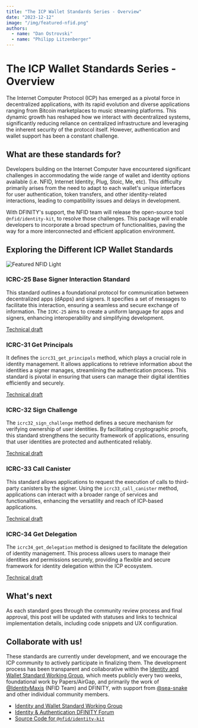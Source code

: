 ```yaml
---
title: "The ICP Wallet Standards Series - Overview"
date: "2023-12-12"
image: "/img/featured-nfid.png"
authors:
  - name: "Dan Ostrovski"
  - name: "Philipp Litzenberger"
---
```


# The ICP Wallet Standards Series - Overview

The Internet Computer Protocol (ICP) has emerged as a pivotal force in decentralized applications,
with its rapid evolution and diverse applications ranging from Bitcoin marketplaces to music
streaming platforms. This dynamic growth has reshaped how we interact with decentralized systems,
significantly reducing reliance on centralized infrastructure and leveraging the inherent security
of the protocol itself. However, authentication and wallet support has been a constant challenge.

## What are these standards for?

Developers building on the Internet Computer have encountered significant challenges in
accommodating the wide range of wallet and identity options available (i.e. NFID, Internet Identity,
Plug, Stoic, Me, etc). This difficulty primarily arises from the need to adapt to each wallet's
unique interfaces for user authentication, token transfers, and other identity-related interactions,
leading to compatibility issues and delays in development.

With DFINITY's support, the NFID team will release the open-source tool `@nfid/identity-kit`, to
resolve those challenges. This package will enable developers to incorporate a broad spectrum of
functionalities, paving the way for a more interconnected and efficient application environment.

## Exploring the Different ICP Wallet Standards

![Featured NFID Light](../../public/img/featured-nfid.png)

### ICRC-25 Base Signer Interaction Standard

This standard outlines a foundational protocol for communication between decentralized apps (dApps)
and signers. It specifies a set of messages to facilitate this interaction, ensuring a seamless and
secure exchange of information. The `ICRC-25` aims to create a uniform language for apps and
signers, enhancing interoperability and simplifying development.

[Technical draft](../identity-kit/icrc-25-signer-interaction-standard)

### ICRC-31 Get Principals

It defines the `icrc31_get_principals` method, which plays a crucial role in identity management. It
allows applications to retrieve information about the identities a signer manages, streamlining the
authentication process. This standard is pivotal in ensuring that users can manage their digital
identities efficiently and securely.

[Technical draft](../identity-kit/icrc-31-get-principals)

### ICRC-32 Sign Challenge

The `icrc32_sign_challenge` method defines a secure mechanism for verifying ownership of user
identities. By facilitating cryptographic proofs, this standard strengthens the security framework
of applications, ensuring that user identities are protected and authenticated reliably.

[Technical draft](../identity-kit/icrc-32-sign-challenge)

### ICRC-33 Call Canister

This standard allows applications to request the execution of calls to third-party canisters by the
signer. Using the `icrc33_call_canister` method, applications can interact with a broader range of
services and functionalities, enhancing the versatility and reach of ICP-based applications.

[Technical draft](../identity-kit/icrc-33-call-canister)

### ICRC-34 Get Delegation

The `icrc34_get_delegation` method is designed to facilitate the delegation of identity management.
This process allows users to manage their identities and permissions securely, providing a flexible
and secure framework for identity delegation within the ICP ecosystem.

[Technical draft](../identity-kit/icrc-34-get-delegation)

## What's next

As each standard goes through the community review process and final approval, this post will be
updated with statuses and links to technical implementation details, including code snippets and UX
configuration.

## Collaborate with us!

These standards are currently under development, and we encourage the ICP community to actively
participate in finalizing them. The development process has been transparent and collaborative
within the
[Identity and Wallet Standard Working Group](https://github.com/dfinity/wg-identity-authentication),
which meets publicly every two weeks, foundational work by Papers/AirGap, and primarily the work of
[@IdentityMaxis](https://twitter.com/IdentityMaxis) (NFID Team) and DFINITY, with support from
 [@sea-snake](https://github.com/sea-snake) and other individual community members.

- [Identity and Wallet Standard Working Group](https://github.com/dfinity/wg-identity-authentication)
- [Identity & Authentication DFINITY Forum](https://forum.dfinity.org/t/technical-working-group-identity-authentication)
- [Source Code for `@nfid/identity-kit`](https://github.com/internet-identity-labs/nfid)
